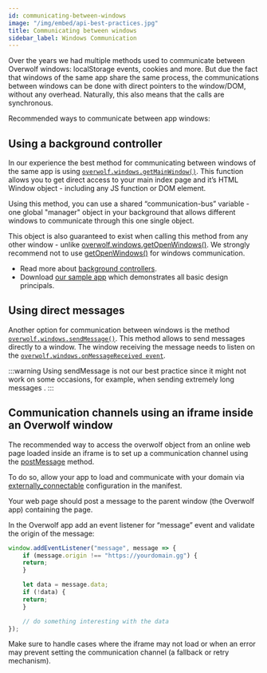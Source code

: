 ```yaml
---
id: communicating-between-windows
image: "/img/embed/api-best-practices.jpg"
title: Communicating between windows
sidebar_label: Windows Communication
---
```


Over the years we had multiple methods used to communicate between Overwolf windows: localStorage events, cookies and more.
But due the fact that windows of the same app share the same process, the communications between windows can be done with direct pointers to the window/DOM, without any overhead. Naturally, this also means that the calls are synchronous.

Recommended ways to communicate between app windows:

## Using a background controller

In our experience the best method for communicating between windows of the same app is using [`overwolf.windows.getMainWindow()`](/api/windows). This function allows you to get direct access to your main index page and it’s HTML Window object - including any JS function or DOM element.   

Using this method, you can use a shared “communication-bus” variable - one global "manager" object in your background that allows different windows to communicate through this one single object. 

This object is also guaranteed to exist when calling this method from any other window - unlike [overwolf.windows.getOpenWindows()](/api/windows#getopenwindowscallback). We strongly recommend not to use [getOpenWindows()](/api/windows#getopenwindowscallback) for windows communication.

* Read more about [background controllers](windows-tips#use-a-background-controller). 
* Download [our sample app](/start/basic-app/sample-app) which demonstrates all basic design principals.

## Using direct messages

Another option for communication between windows is the method [`overwolf.windows.sendMessage()`](/api/windows). This method allows to send messages directly to a window. The window receiving the message needs to listen on the [`overwolf.windows.onMessageReceived event`](/api/windows).

:::warning
Using sendMessage is not our best practice since it might not work on some occasions, for example, when sending extremely long messages .
:::

## Communication channels using an iframe inside an Overwolf window

The recommended way to access the overwolf object from an online web page loaded inside an iframe is to set up a communication channel using the [postMessage](https://developer.mozilla.org/en-US/docs/Web/api/Window/postMessage) method.  

To do so, allow your app to load and communicate with your domain via [externally_connectable](/api/manifest#externally_connectable) configuration in the manifest.  

Your web page should post a message to the parent window (the Overwolf app) containing the page.  

In the Overwolf app add an event listener for “message” event and validate the origin of the message:

```js
window.addEventListener("message", message => {
	if (message.origin !== "https://yourdomain.gg") {
	return;
	}

	let data = message.data;
	if (!data) {
	return;
	}

	// do something interesting with the data
});
```

Make sure to handle cases where the iframe may not load or when an error may prevent setting the communication channel (a fallback or retry mechanism).